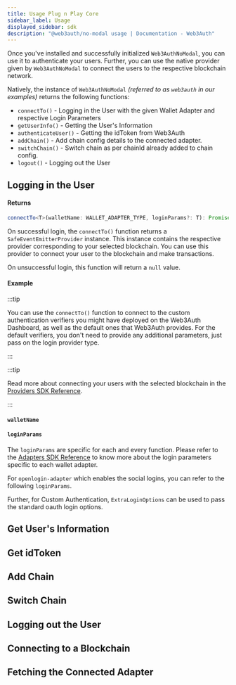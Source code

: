 ```yaml
---
title: Usage Plug n Play Core
sidebar_label: Usage
displayed_sidebar: sdk
description: "@web3auth/no-modal usage | Documentation - Web3Auth"
---
```



Once you've installed and successfully initialized `Web3AuthNoModal`, you can use it to authenticate your users. Further, you can use the native
provider given by `Web3AuthNoModal` to connect the users to the respective blockchain network.

Natively, the instance of `Web3AuthNoModal` _(referred to as `web3auth` in our examples)_ returns the following functions:

- `connectTo()` - Logging in the User with the given Wallet Adapter and respective Login Parameters
- `getUserInfo()` - Getting the User's Information
- `authenticateUser()` - Getting the idToken from Web3Auth
- `addChain()` - Add chain config details to the connected adapter.
- `switchChain()` - Switch chain as per chainId already added to chain config.
- `logout()` - Logging out the User

## Logging in the User

<ConnectTo />

#### Returns

```ts
connectTo<T>(walletName: WALLET_ADAPTER_TYPE, loginParams?: T): Promise<SafeEventEmitterProvider | null>;
```

On successful login, the `connectTo()` function returns a `SafeEventEmitterProvider` instance. This instance contains the respective provider
corresponding to your selected blockchain. You can use this provider to connect your user to the blockchain and make transactions.

On unsuccessful login, this function will return a `null` value.

#### Example

:::tip

You can use the `connectTo()` function to connect to the custom authentication verifiers you might have deployed on the Web3Auth Dashboard, as well as
the default ones that Web3Auth provides. For the default verifiers, you don't need to provide any additional parameters, just pass on the login
provider type.

:::

<ConnectToExample />

:::tip

Read more about connecting your users with the selected blockchain in the [Providers SDK Reference](/sdk/pnp/web/providers).

:::

#### `walletName`

<WalletAdapters />

#### `loginParams`

The `loginParams` are specific for each and every function. Please refer to the [Adapters SDK Reference](/sdk/pnp/web/adapters) to know more about the
login parameters specific to each wallet adapter.

For `openlogin-adapter` which enables the social logins, you can refer to the following `loginParams`.

<OpenloginLoginParams />

Further, for Custom Authentication, `ExtraLoginOptions` can be used to pass the standard oauth login options.

<ExtraLoginOptions />

## Get User's Information

<GetUserInfo />

## Get idToken

<GetIdTokenInfo />

## Add Chain

<AddChain />

## Switch Chain

<SwitchChain />

## Logging out the User

<LogOut />

## Connecting to a Blockchain

<ConnectBlockchain />

## Fetching the Connected Adapter

<ConnectedAdapterName />
